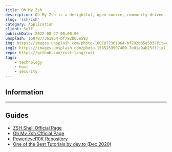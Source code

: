 ```yaml
---
title: Oh My Zsh
description: Oh My Zsh is a delightful, open source, community-driven framework for managing your Zsh configuration. It comes bundled with thousands of helpful functions, helpers, plugins, themes.
slug: 'ssh/zsh'
category: Application
client: Self
publishDate: 2022-08-27 00:00:00
unsplash: 1607877361964-bf792b65e593
img: https://images.unsplash.com/photo-1607877361964-bf792b65e593?fit=crop&w=1400&h=700&q=75
img2: https://images.unsplash.com/photo-1565153907400-7e01a9ab25f3?ixlib=rb-1.2.1&ixid=MnwxMjA3fDB8MHxwaG90by1wYWdlfHx8fGVufDB8fHx8&auto=format&fit=crop&w=1287&q=80
repo: https://github.com/rust-lang/rust
tags:
    - technology
    - host
    - security
---
```




<MDXJS>

## Information


</MDXJS>

---

<MDXJS>

## Guides

-   [ZSH Shell Official Page](https://www.zsh.org/)
-   [Oh My Zsh Official Page](https://ohmyz.sh/)
-   [Powerlevel10K Repository](https://github.com/romkatv/powerlevel10k)
-   [One of the Best Tutorials by dev.to (Dec 2020)](https://dev.to/abdfnx/oh-my-zsh-powerlevel10k-cool-terminal-1no0)

</MDXJS>